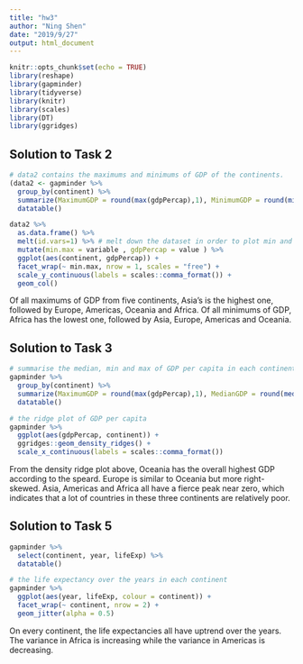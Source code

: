 ```yaml
---
title: "hw3"
author: "Ning Shen"
date: "2019/9/27"
output: html_document
---
```


```r
knitr::opts_chunk$set(echo = TRUE)
library(reshape)
library(gapminder)
library(tidyverse)
library(knitr)
library(scales)
library(DT)
library(ggridges)
```

## Solution to Task 2

```r
# data2 contains the maximums and minimums of GDP of the continents.
(data2 <- gapminder %>%
  group_by(continent) %>%
  summarize(MaximumGDP = round(max(gdpPercap),1), MinimumGDP = round(min(gdpPercap),1)))  %>%
  datatable()

data2 %>%
  as.data.frame() %>%
  melt(id.vars=1) %>% # melt down the dataset in order to plot min and max at the same time
  mutate(min.max = variable , gdpPercap = value ) %>%
  ggplot(aes(continent, gdpPercap)) + 
  facet_wrap(~ min.max, nrow = 1, scales = "free") +
  scale_y_continuous(labels = scales::comma_format()) +
  geom_col()
```

Of all maximums of GDP from five continents, Asia's is the highest one, followed by Europe, Americas, Oceania and Africa. Of all minimums of GDP, Africa has the lowest one, followed by Asia, Europe, Americas and Oceania.


## Solution to Task 3

```r
# summarise the median, min and max of GDP per capita in each continent
gapminder %>%
  group_by(continent) %>%
  summarize(MaximumGDP = round(max(gdpPercap),1), MedianGDP = round(median(gdpPercap),1), MinimumGDP = round(min(gdpPercap),1)) %>%
  datatable()

# the ridge plot of GDP per capita
gapminder %>%
  ggplot(aes(gdpPercap, continent)) +
  ggridges::geom_density_ridges() +
  scale_x_continuous(labels = scales::comma_format())
```

From the density ridge plot above, Oceania has the overall highest GDP according to the speard. Europe is similar to Oceania but more right-skewed. Asia, Americas and Africa all have a fierce peak near zero, which indicates that a lot of countries in these three continents are relatively poor.


## Solution to Task 5

```r
gapminder %>%
  select(continent, year, lifeExp) %>%
  datatable()

# the life expectancy over the years in each continent
gapminder %>%
  ggplot(aes(year, lifeExp, colour = continent)) + 
  facet_wrap(~ continent, nrow = 2) +
  geom_jitter(alpha = 0.5)
```

On every continent, the life expectancies all have uptrend over the years. The variance in Africa is increasing while the variance in Americas is decreasing.

















